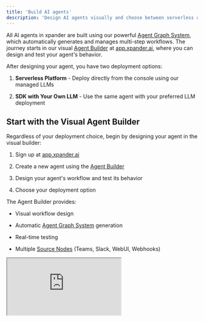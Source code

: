 ```yaml
---
title: 'Build AI agents'
description: 'Design AI agents visually and choose between serverless or custom LLM deployment'
---
```


All AI agents in xpander are built using our powerful [Agent Graph System](/userguides/core-concepts/agent-graph-system), which automatically generates and manages multi-step workflows. The journey starts in our visual [Agent Builder](/userguides/ai-agent-builder/using-agent-builder) at [app.xpander.ai](https://app.xpander.ai), where you can design and test your agent's behavior.

After designing your agent, you have two deployment options:

1. **Serverless Platform** - Deploy directly from the console using our managed LLMs

2. **SDK with Your Own LLM** - Use the same agent with your preferred LLM deployment

## Start with the Visual Agent Builder

Regardless of your deployment choice, begin by designing your agent in the visual builder:

1. Sign up at [app.xpander.ai](https://app.xpander.ai)

2. Create a new agent using the [Agent Builder](/userguides/ai-agent-builder/using-agent-builder)

3. Design your agent's workflow and test its behavior

4. Choose your deployment option

The Agent Builder provides:

* Visual workflow design

* Automatic [Agent Graph System](/userguides/core-concepts/agent-graph-system) generation

* Real-time testing

* Multiple [Source Nodes](/userguides/core-concepts/source-nodes) (Teams, Slack, WebUI, Webhooks)

<iframe src="https://www.loom.com/embed/27037692bb844391a435e7a2206b806d?sid=f9f78c07-a05e-4007-afb4-4c620ed131f1" style={{ width: "100%", height: "auto", aspectRatio: "16 / 9", border: "0" }} allow="accelerometer; autoplay; clipboard-write; encrypted-media; gyroscope; picture-in-picture" allowFullScreen />

## Choose Your Deployment

### Option 1: Serverless Platform

After designing your agent, you can start interacting with it using the serverless platform:

1. Choose your [Source Node](/userguides/core-concepts/source-nodes) (Slack, WebUI, or Webhook)

2. Click "Save" in the Agent Builder

3. Your agent is ready to use!

<Tip>
  You can add a "task" type source node to your agent to schedule its execution. This will automatically inject the specified "prompt" into the agent and initiate its run.
</Tip>

### Option 2: SDK with Your Own LLM

Use the same agent design with your preferred LLM deployment:

<Steps>
  <Step title="Prerequisites">
    1. Install Python 3.8 or higher

    2. Install node.js 18 or higher

    3. xpander account and API key

    4. LLM provider API key
  </Step>

  <Step title="Installation">
    ```bash
    python3 -m venv .venv
    source .venv/bin/activate  # On Windows: .venv\Scripts\activate
    pip install xpander-sdk openai
    ```
  </Step>

  <Step title="SDK Setup">
    ```env
    openai_client = OpenAI(api_key=openAIKey) 
    xpander_client = XpanderClient(api_key=xpanderAPIKey) ## Personal API Key
    agent1 = xpander_client.agents.get(agent_id=xpanderAgentID) # Agent ID
    ```
  </Step>

  <Step title="Run">
    ```python
    llm_response = openai_client.chat.completions.create(
        model="gpt-4",
        messages=memory,
        tools=agent1.get_tools()    
    )
    tools_to_run = XpanderClient.extract_tool_calls(llm_response=llm_response.model_dump())
    tool_responses = agent1.run_tools(tools_to_run)
    ```
  </Step>
</Steps>

# Next Steps

1. **Start Building AI Agents:**

   * Dive into the [visual builder](/userguides/ai-agent-builder/using-agent-builder) to start crafting your AI agent.

   * Discover the power of [agentic interfaces](/userguides/core-concepts/ai-connectors) and the [Agent Graph System](/userguides/core-concepts/agent-graph-system).

2. **Select Your Agent Runtime and LLM:**

   * **Option 1: Serverless Platform:**

     * Access [app.xpander.ai](https://app.xpander.ai) to get started.

     * Consult the [Agent Builder guide](/userguides/ai-agent-builder/using-agent-builder) for detailed instructions.

     * Investigate the range of [Source Nodes](/userguides/core-concepts/source-nodes) available.

   * **Option 2: Bring your own LLM:**

     * Refer to the [Bring Your Own LLM Guide](/userguides/get-started/bring-your-own-llm) for setup.

     * Understand [SDK Source Nodes](/userguides/core-concepts/source-nodes#sdk-source-nodes) for integration.

Need assistance? Join our [Discord community](https://discord.gg/xpander) or consult our [documentation](https://docs.xpander.ai).